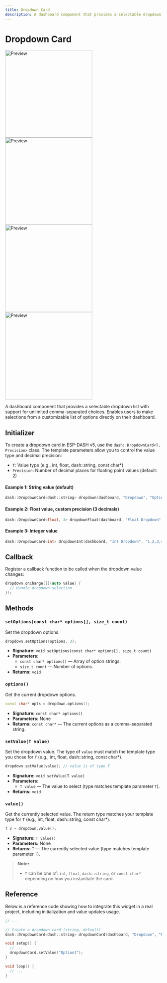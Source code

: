 ```yaml
---
title: Dropdown Card
description: A dashboard component that provides a selectable dropdown list. Updated for ESP-DASH v5 API.
---
```



# Dropdown Card

<ProCallout />

<div className='my-6 flex flex-row overflow-auto flex-wrap items-start gap-3'>
  <img className="hidden dark:block" src="/img/v5/cards/dark/dropdown.png" width="280px" alt="Preview" />
  <img className="dark:hidden" src="/img/v5/cards/light/dropdown.png" width="280px" alt="Preview" />

  <img className="hidden dark:block" src="/img/v5/cards/dark/dropdown-open.png" width="280px" alt="Preview" />
  <img className="dark:hidden" src="/img/v5/cards/light/dropdown-open.png" width="280px" alt="Preview" />
</div>

A dashboard component that provides a selectable dropdown list with support for unlimited comma-separated choices. Enables users to make selections from a customizable list of options directly on their dashboard.

## Initializer

To create a dropdown card in ESP-DASH v5, use the `dash::DropdownCard<T, Precision>` class. The template parameters allow you to control the value type and decimal precision:
- `T`: Value type (e.g., int, float, dash::string, const char*)
- `Precision`: Number of decimal places for floating point values (default: 2)

#### Example 1: String value (default)
```cpp
dash::DropdownCard<dash::string> dropdown(dashboard, "Dropdown", "Option1,Option2,Option3");
```

#### Example 2: Float value, custom precision (3 decimals)
```cpp
dash::DropdownCard<float, 3> dropdownFloat(dashboard, "Float Dropdown", "1.234,2.345,3.456");
```

#### Example 3: Integer value
```cpp
dash::DropdownCard<int> dropdownInt(dashboard, "Int Dropdown", "1,2,3,4");
```

## Callback

Register a callback function to be called when the dropdown value changes:
```cpp
dropdown.onChange([](auto value) {
  // Handle dropdown selection
});
```

## Methods

### `setOptions(const char* options[], size_t count)`
Set the dropdown options.
```cpp
dropdown.setOptions(options, 3);
```
- **Signature:** `void setOptions(const char* options[], size_t count)`
- **Parameters:**
  - `const char* options[]` — Array of option strings.
  - `size_t count` — Number of options.
- **Returns:** `void`

### `options()`
Get the current dropdown options.
```cpp
const char* opts = dropdown.options();
```
- **Signature:** `const char* options()`
- **Parameters:** None
- **Returns:** `const char*` — The current options as a comma-separated string.

### `setValue(T value)`
Set the dropdown value. The type of `value` must match the template type you chose for `T` (e.g., int, float, dash::string, const char*).
```cpp
dropdown.setValue(value); // value is of type T
```
- **Signature:** `void setValue(T value)`
- **Parameters:**
  - `T value` — The value to select (type matches template parameter `T`).
- **Returns:** `void`

### `value()`
Get the currently selected value. The return type matches your template type for `T` (e.g., int, float, dash::string, const char*).
```cpp
T v = dropdown.value();
```
- **Signature:** `T value()`
- **Parameters:** None
- **Returns:** `T` — The currently selected value (type matches template parameter `T`).

> **Note:**
> - `T` can be one of: `int`, `float`, `dash::string`, or `const char*` depending on how you instantiate the card.

## Reference

Below is a reference code showing how to integrate this widget in a real project, including initialization and value updates usage.

```cpp
// ...

// Create a dropdown card (string, default)
dash::DropdownCard<dash::string> dropdownCard(dashboard, "Dropdown", "Option1,Option2,Option3");

void setup() {
  // ...
  dropdownCard.setValue("Option1");
}

void loop() {
  // ...
}
```
